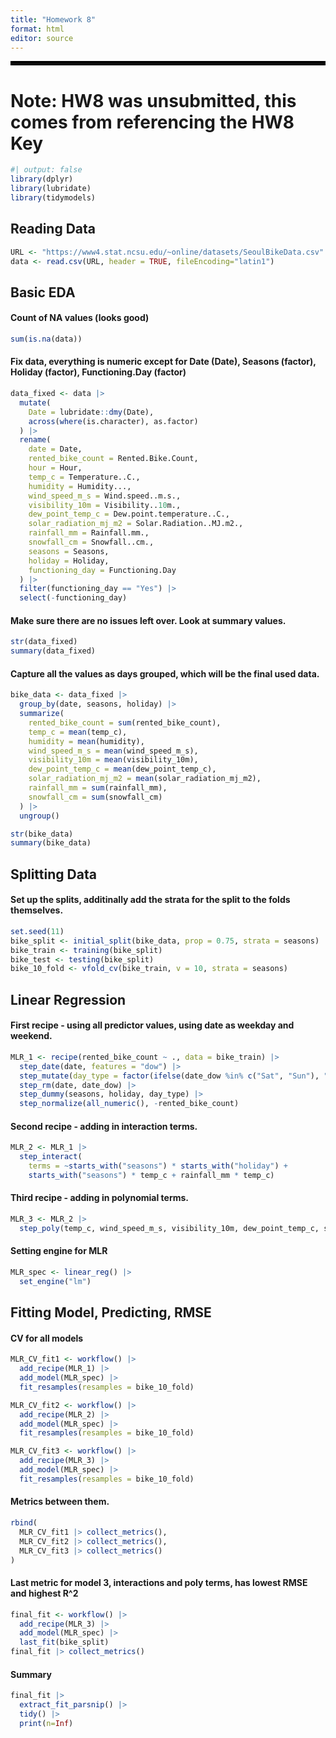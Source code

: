 ```yaml
---
title: "Homework 8"
format: html
editor: source
---
```


<hr style="border: 3px solid black;" />

# Note: HW8 was unsubmitted, this comes from referencing the HW8 Key

```r
#| output: false
library(dplyr)
library(lubridate)
library(tidymodels)
```

## Reading Data

```r
URL <- "https://www4.stat.ncsu.edu/~online/datasets/SeoulBikeData.csv"
data <- read.csv(URL, header = TRUE, fileEncoding="latin1")
```

## Basic EDA

#### Count of NA values (looks good)

```r
sum(is.na(data))
```

#### Fix data, everything is numeric except for Date (Date), Seasons (factor), Holiday (factor), Functioning.Day (factor)

```r
data_fixed <- data |>
  mutate(
    Date = lubridate::dmy(Date),
    across(where(is.character), as.factor)
  ) |>
  rename(
    date = Date,
    rented_bike_count = Rented.Bike.Count,
    hour = Hour,
    temp_c = Temperature..C.,
    humidity = Humidity...,
    wind_speed_m_s = Wind.speed..m.s.,
    visibility_10m = Visibility..10m.,
    dew_point_temp_c = Dew.point.temperature..C.,
    solar_radiation_mj_m2 = Solar.Radiation..MJ.m2.,
    rainfall_mm = Rainfall.mm.,
    snowfall_cm = Snowfall..cm.,
    seasons = Seasons,
    holiday = Holiday,
    functioning_day = Functioning.Day
  ) |>
  filter(functioning_day == "Yes") |>
  select(-functioning_day)
```

#### Make sure there are no issues left over. Look at summary values.

```r
str(data_fixed)
summary(data_fixed)
```

#### Capture all the values as days grouped, which will be the final used data.

```r
bike_data <- data_fixed |>
  group_by(date, seasons, holiday) |>
  summarize(
    rented_bike_count = sum(rented_bike_count),
    temp_c = mean(temp_c),
    humidity = mean(humidity),
    wind_speed_m_s = mean(wind_speed_m_s),
    visibility_10m = mean(visibility_10m),
    dew_point_temp_c = mean(dew_point_temp_c),
    solar_radiation_mj_m2 = mean(solar_radiation_mj_m2),
    rainfall_mm = sum(rainfall_mm),
    snowfall_cm = sum(snowfall_cm)
  ) |>
  ungroup()

str(bike_data)
summary(bike_data)
```

## Splitting Data

#### Set up the splits, additinally add the strata for the split to the folds themselves.

```r
set.seed(11)
bike_split <- initial_split(bike_data, prop = 0.75, strata = seasons)
bike_train <- training(bike_split)
bike_test <- testing(bike_split)
bike_10_fold <- vfold_cv(bike_train, v = 10, strata = seasons)
```

## Linear Regression

#### First recipe - using all predictor values, using date as weekday and weekend.

```r
MLR_1 <- recipe(rented_bike_count ~ ., data = bike_train) |>
  step_date(date, features = "dow") |>
  step_mutate(day_type = factor(ifelse(date_dow %in% c("Sat", "Sun"), "Weekend", "Weekday"))) |>
  step_rm(date, date_dow) |>
  step_dummy(seasons, holiday, day_type) |>
  step_normalize(all_numeric(), -rented_bike_count)
```

#### Second recipe - adding in interaction terms.

```r
MLR_2 <- MLR_1 |>
  step_interact(
    terms = ~starts_with("seasons") * starts_with("holiday") +
    starts_with("seasons") * temp_c + rainfall_mm * temp_c)
```

#### Third recipe - adding in polynomial terms.

```r
MLR_3 <- MLR_2 |>
  step_poly(temp_c, wind_speed_m_s, visibility_10m, dew_point_temp_c, solar_radiation_mj_m2, rainfall_mm, snowfall_cm, degree = 2)
```

#### Setting engine for MLR

```r
MLR_spec <- linear_reg() |>
  set_engine("lm")
```

## Fitting Model, Predicting, RMSE

#### CV for all models

```r
MLR_CV_fit1 <- workflow() |>
  add_recipe(MLR_1) |>
  add_model(MLR_spec) |>
  fit_resamples(resamples = bike_10_fold)

MLR_CV_fit2 <- workflow() |>
  add_recipe(MLR_2) |>
  add_model(MLR_spec) |>
  fit_resamples(resamples = bike_10_fold)

MLR_CV_fit3 <- workflow() |>
  add_recipe(MLR_3) |>
  add_model(MLR_spec) |>
  fit_resamples(resamples = bike_10_fold)
```

#### Metrics between them.

```r
rbind(
  MLR_CV_fit1 |> collect_metrics(),
  MLR_CV_fit2 |> collect_metrics(),
  MLR_CV_fit3 |> collect_metrics()
)
```

#### Last metric for model 3, interactions and poly terms, has lowest RMSE and highest R\^2

```r
final_fit <- workflow() |>
  add_recipe(MLR_3) |>
  add_model(MLR_spec) |>
  last_fit(bike_split)
final_fit |> collect_metrics()
```

#### Summary

```r
final_fit |>
  extract_fit_parsnip() |>
  tidy() |>
  print(n=Inf)
```
